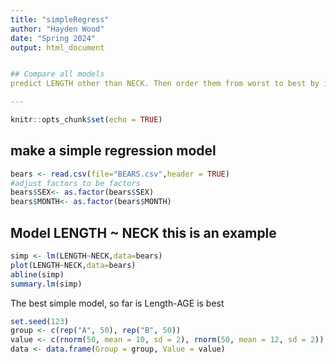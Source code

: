 ```yaml
---
title: "simpleRegress"
author: "Hayden Wood"
date: "Spring 2024"
output: html_document


## Compare all models      
predict LENGTH other than NECK. Then order them from worst to best by its value of Adjusted-Rsquared (bigger is better), or by RSE (residual standard error) where smaller is better.

---
```


```r
knitr::opts_chunk$set(echo = TRUE)
```

## make a simple regression model

```r
bears <- read.csv(file="BEARS.csv",header = TRUE)
#adjust factors to be factors
bears$SEX<- as.factor(bears$SEX)
bears$MONTH<- as.factor(bears$MONTH)
```



## Model LENGTH ~ NECK  this is an example  

```r
simp <- lm(LENGTH~NECK,data=bears)
plot(LENGTH~NECK,data=bears)
abline(simp)
summary.lm(simp)
```

The best simple model, so far is Length-AGE is best
```r
set.seed(123)
group <- c(rep("A", 50), rep("B", 50))
value <- c(rnorm(50, mean = 10, sd = 2), rnorm(50, mean = 12, sd = 2))
data <- data.frame(Group = group, Value = value)

```
 


